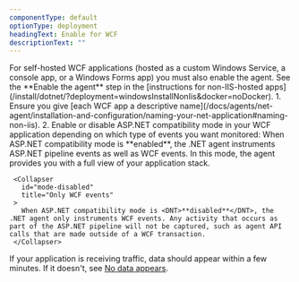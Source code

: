 ```yaml
---
componentType: default
optionType: deployment
headingText: Enable for WCF
descriptionText: ""  
---
```


   <Callout variant="important">
     For self-hosted WCF applications (hosted as a custom Windows Service, a console app, or a Windows Forms app) you must also enable the agent. See the <DNT>**Enable the agent**</DNT> step in the [instructions for non-IIS-hosted apps](/install/dotnet/?deployment=windowsInstallNonIis&docker=noDocker).
   </Callout>
1. Ensure you give [each WCF app a descriptive name](/docs/agents/net-agent/installation-and-configuration/naming-your-net-application#naming-non-iis).
2. Enable or disable ASP.NET compatibility mode in your WCF application depending on which type of events you want monitored:

   <CollapserGroup>
     <Collapser
       id="mode-enabled"
       title="ASP.NET pipeline events and WCF events"
     >
       When ASP.NET compatibility mode is <DNT>**enabled**</DNT>, the .NET agent instruments ASP.NET pipeline events as well as WCF events. In this mode, the agent provides you with a full view of your application stack.
     </Collapser>

     <Collapser
       id="mode-disabled"
       title="Only WCF events"
     >
       When ASP.NET compatibility mode is <DNT>**disabled**</DNT>, the .NET agent only instruments WCF events. Any activity that occurs as part of the ASP.NET pipeline will not be captured, such as agent API calls that are made outside of a WCF transaction.
     </Collapser>
   </CollapserGroup>

If your application is receiving traffic, data should appear within a few minutes. If it doesn't, see [No data appears](/docs/agents/net-agent/troubleshooting/no-data-appears-net).